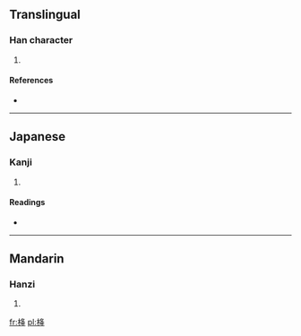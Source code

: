 ==Translingual==

===Han character===
{{Han char|rn=75|rad=木|as=06|sn=10|four=|canj=木竹水手 (DHEQ)}}

# {{defn|Han|sort=木06}}

====References====
* {{Han ref|kx=0522.100|dkj=14697|dj=0910.150|hdz=21203.040|uh=6819|ud=26649}}

----

==Japanese==

===Kanji===
{{ja-kanji|grade=|rs=木06}}

# {{defn|Japanese|sort=木06}}

====Readings====
* {{ja-readings|on=[[こう]] (kō), [[ごう]] (gō)|kun=[[ふねのほ]] (funenoho), [[まだはらぬほ]] (madaharanuho)}}

----

==Mandarin==

===Hanzi===
{{cmn-hanzi|pin=[[shè]] ([[she4]]), [[xiáng]] ([[xiang2]])|wg=she<sup>4</sup>, hsiang<sup>2</sup>}}

# {{defn|Mandarin|sort=木06}}

[[fr:栙]]
[[pl:栙]]